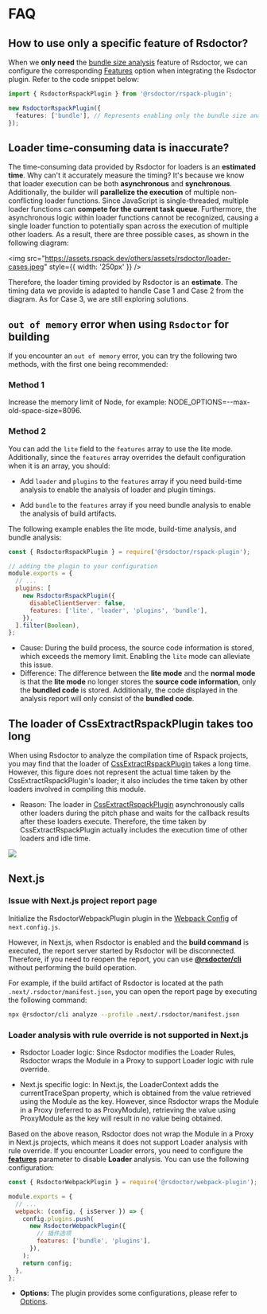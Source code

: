 # FAQ

## How to use only a specific feature of Rsdoctor?

When we **only need** the [bundle size analysis](../usage/bundle-size) feature of Rsdoctor, we can configure the corresponding [Features](/config/options/options) option when integrating the Rsdoctor plugin. Refer to the code snippet below:

```ts
import { RsdoctorRspackPlugin } from '@rsdoctor/rspack-plugin';

new RsdoctorRspackPlugin({
  features: ['bundle'], // Represents enabling only the bundle size analysis feature
});
```

## Loader time-consuming data is inaccurate?

The time-consuming data provided by Rsdoctor for loaders is an **estimated time**. Why can't it accurately measure the timing? It's because we know that loader execution can be both **asynchronous** and **synchronous**.
Additionally, the builder will **parallelize the execution** of multiple non-conflicting loader functions. Since JavaScript is single-threaded, multiple loader functions can **compete for the current task queue**.
Furthermore, the asynchronous logic within loader functions cannot be recognized, causing a single loader function to potentially span across the execution of multiple other loaders. As a result, there are three possible cases, as shown in the following diagram:

<img
  src="https://assets.rspack.dev/others/assets/rsdoctor/loader-cases.jpeg"
  style={{ width: '250px' }}
/>

Therefore, the loader timing provided by Rsdoctor is an **estimate**. The timing data we provide is adapted to handle Case 1 and Case 2 from the diagram. As for Case 3, we are still exploring solutions.

## `out of memory` error when using `Rsdoctor` for building

If you encounter an `out of memory` error, you can try the following two methods, with the first one being recommended:

### Method 1

Increase the memory limit of Node, for example: NODE_OPTIONS=--max-old-space-size=8096.

### Method 2

You can add the `lite` field to the `features` array to use the lite mode. Additionally, since the `features` array overrides the default configuration when it is an array, you should:

- Add `loader` and `plugins` to the `features` array if you need build-time analysis to enable the analysis of loader and plugin timings.

- Add `bundle` to the `features` array if you need bundle analysis to enable the analysis of build artifacts.

The following example enables the lite mode, build-time analysis, and bundle analysis:

```js
const { RsdoctorRspackPlugin } = require('@rsdoctor/rspack-plugin');

// adding the plugin to your configuration
module.exports = {
  // ...
  plugins: [
    new RsdoctorRspackPlugin({
      disableClientServer: false,
      features: ['lite', 'loader', 'plugins', 'bundle'],
    }),
  ].filter(Boolean),
};
```

- Cause: During the build process, the source code information is stored, which exceeds the memory limit. Enabling the `lite` mode can alleviate this issue.
- Difference: The difference between the **lite mode** and the **normal mode** is that the **lite mode** no longer stores the **source code information**, only the **bundled code** is stored. Additionally, the code displayed in the analysis report will only consist of the **bundled code**.

## The loader of CssExtractRspackPlugin takes too long

When using Rsdoctor to analyze the compilation time of Rspack projects, you may find that the loader of [CssExtractRspackPlugin](https://rspack.dev/plugins/rspack/css-extract-rspack-plugin) takes a long time. However, this figure does not represent the actual time taken by the CssExtractRspackPlugin's loader; it also includes the time taken by other loaders involved in compiling this module.

- Reason: The loader in [CssExtractRspackPlugin](https://rspack.dev/plugins/rspack/css-extract-rspack-plugin) asynchronously calls other loaders during the pitch phase and waits for the callback results after these loaders execute. Therefore, the time taken by CssExtractRspackPlugin actually includes the execution time of other loaders and idle time.

<img src="https://assets.rspack.dev/rsdoctor/css-extract-loader.png" />

## Next.js

### Issue with Next.js project report page

Initialize the RsdoctorWebpackPlugin plugin in the [Webpack Config](https://nextjs.org/docs/app/api-reference/next-config-js/webpack) of `next.config.js`.

However, in Next.js, when Rsdoctor is enabled and the **build command** is executed, the report server started by Rsdoctor will be disconnected. Therefore, if you need to reopen the report, you can use **[@rsdoctor/cli](../start/cli.mdx)** without performing the build operation.

For example, if the build artifact of Rsdoctor is located at the path `.next/.rsdoctor/manifest.json`, you can open the report page by executing the following command:

```bash
npx @rsdoctor/cli analyze --profile .next/.rsdoctor/manifest.json

```

### Loader analysis with rule override is not supported in Next.js

- Rsdoctor Loader logic: Since Rsdoctor modifies the Loader Rules, Rsdoctor wraps the Module in a Proxy to support Loader logic with rule override.

- Next.js specific logic: In Next.js, the LoaderContext adds the currentTraceSpan property, which is obtained from the value retrieved using the Module as the key. However, since Rsdoctor wraps the Module in a Proxy (referred to as ProxyModule), retrieving the value using ProxyModule as the key will result in no value being obtained.

Based on the above reason, Rsdoctor does not wrap the Module in a Proxy in Next.js projects, which means it does not support Loader analysis with rule override. If you encounter Loader errors, you need to configure the **[features](../../config/options/options#features)** parameter to disable **Loader** analysis. You can use the following configuration:

```js title="next.config.js"
const { RsdoctorWebpackPlugin } = require('@rsdoctor/webpack-plugin');

module.exports = {
  // ...
  webpack: (config, { isServer }) => {
    config.plugins.push(
      new RsdoctorWebpackPlugin({
        // 插件选项
        features: ['bundle', 'plugins'],
      }),
    );
    return config;
  },
};
```

- **Options:** The plugin provides some configurations, please refer to [Options](../../config/options/options).

